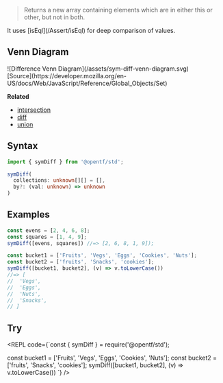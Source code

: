 
> Returns a new array containing elements which are in either this or other, but not in both.

<Callout type="info">
It uses [isEql](/Assert/isEql) for deep comparison of values.
</Callout>

## Venn Diagram
<div style={{padding: '15px', backgroundColor: 'white'}}>
  ![Difference Venn Diagram](/assets/sym-diff-venn-diagram.svg)
  <div style={{textAlign: 'right', fontSize: '14px'}}>
    [Source](https://developer.mozilla.org/en-US/docs/Web/JavaScript/Reference/Global_Objects/Set)
  </div>
</div>

**Related**
- [intersection](/Array/intersection)
- [diff](/Array/diff)
- [union](/Array/union)

## Syntax

```ts copy
import { symDiff } from '@opentf/std';

symDiff(
  collections: unknown[][] = [],
  by?: (val: unknown) => unknown
)
```

## Examples

```ts
const evens = [2, 4, 6, 8];
const squares = [1, 4, 9];
symDiff([evens, squares]) //=> [2, 6, 8, 1, 9]);

const bucket1 = ['Fruits', 'Vegs', 'Eggs', 'Cookies', 'Nuts'];
const bucket2 = ['fruits', 'Snacks', 'cookies'];
symDiff([bucket1, bucket2], (v) => v.toLowerCase()) 
//=> [
//  'Vegs',
//  'Eggs',
//  'Nuts',
//  'Snacks',
// ]
```

## Try

<REPL code={`const { symDiff } = require('@opentf/std');

const bucket1 = ['Fruits', 'Vegs', 'Eggs', 'Cookies', 'Nuts'];
const bucket2 = ['fruits', 'Snacks', 'cookies'];
symDiff([bucket1, bucket2], (v) => v.toLowerCase())
`} />
